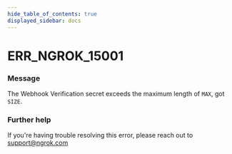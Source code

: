 ```yaml
---
hide_table_of_contents: true
displayed_sidebar: docs
---
```



# ERR_NGROK_15001

### Message

The Webhook Verification secret exceeds the maximum length of `MAX`, got `SIZE`.

<ErrorDetails error="err_ngrok_15001" />

### Further help

If you're having trouble resolving this error, please reach out to [support@ngrok.com](mailto:support@ngrok.com?subject=Help%20with%20ERR_NGROK_15001)
